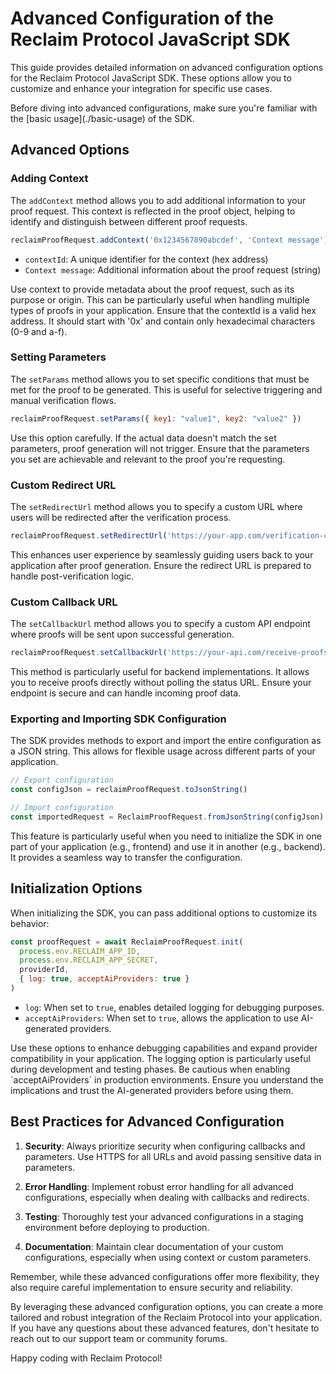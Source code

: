 
# Advanced Configuration of the Reclaim Protocol JavaScript SDK

This guide provides detailed information on advanced configuration options for the Reclaim Protocol JavaScript SDK. These options allow you to customize and enhance your integration for specific use cases.

<Callout type="info">
  Before diving into advanced configurations, make sure you're familiar with the [basic usage](./basic-usage) of the SDK.
</Callout>

## Advanced Options

### Adding Context

The `addContext` method allows you to add additional information to your proof request. This context is reflected in the proof object, helping to identify and distinguish between different proof requests.

```javascript
reclaimProofRequest.addContext('0x1234567890abcdef', 'Context message')
```

- `contextId`: A unique identifier for the context (hex address)
- `Context message`: Additional information about the proof request (string)

<Callout type="tip">
  Use context to provide metadata about the proof request, such as its purpose or origin. This can be particularly useful when handling multiple types of proofs in your application.
</Callout>

<Callout type="warning">
  Ensure that the contextId is a valid hex address. It should start with '0x' and contain only hexadecimal characters (0-9 and a-f).
</Callout>

### Setting Parameters

The `setParams` method allows you to set specific conditions that must be met for the proof to be generated. This is useful for selective triggering and manual verification flows.

```javascript
reclaimProofRequest.setParams({ key1: "value1", key2: "value2" })
```

<Callout type="warning">
  Use this option carefully. If the actual data doesn't match the set parameters, proof generation will not trigger. Ensure that the parameters you set are achievable and relevant to the proof you're requesting.
</Callout>

### Custom Redirect URL

The `setRedirectUrl` method allows you to specify a custom URL where users will be redirected after the verification process.

```javascript
reclaimProofRequest.setRedirectUrl('https://your-app.com/verification-complete')
```

<Callout type="info">
  This enhances user experience by seamlessly guiding users back to your application after proof generation. Ensure the redirect URL is prepared to handle post-verification logic.
</Callout>

### Custom Callback URL

The `setCallbackUrl` method allows you to specify a custom API endpoint where proofs will be sent upon successful generation.

```javascript
reclaimProofRequest.setCallbackUrl('https://your-api.com/receive-proofs')
```

<Callout type="tip">
  This method is particularly useful for backend implementations. It allows you to receive proofs directly without polling the status URL. Ensure your endpoint is secure and can handle incoming proof data.
</Callout>

### Exporting and Importing SDK Configuration

The SDK provides methods to export and import the entire configuration as a JSON string. This allows for flexible usage across different parts of your application.

```javascript
// Export configuration
const configJson = reclaimProofRequest.toJsonString()

// Import configuration
const importedRequest = ReclaimProofRequest.fromJsonString(configJson)
```

<Callout type="info">
  This feature is particularly useful when you need to initialize the SDK in one part of your application (e.g., frontend) and use it in another (e.g., backend). It provides a seamless way to transfer the configuration.
</Callout>

## Initialization Options

When initializing the SDK, you can pass additional options to customize its behavior:

```javascript
const proofRequest = await ReclaimProofRequest.init(
  process.env.RECLAIM_APP_ID,
  process.env.RECLAIM_APP_SECRET,
  providerId,
  { log: true, acceptAiProviders: true }
)
```

- `log`: When set to `true`, enables detailed logging for debugging purposes.
- `acceptAiProviders`: When set to `true`, allows the application to use AI-generated providers.

<Callout type="tip">
  Use these options to enhance debugging capabilities and expand provider compatibility in your application. The logging option is particularly useful during development and testing phases.
</Callout>

<Callout type="warning">
  Be cautious when enabling `acceptAiProviders` in production environments. Ensure you understand the implications and trust the AI-generated providers before using them.
</Callout>

## Best Practices for Advanced Configuration

1. **Security**: Always prioritize security when configuring callbacks and parameters. Use HTTPS for all URLs and avoid passing sensitive data in parameters.

2. **Error Handling**: Implement robust error handling for all advanced configurations, especially when dealing with callbacks and redirects.

3. **Testing**: Thoroughly test your advanced configurations in a staging environment before deploying to production.

4. **Documentation**: Maintain clear documentation of your custom configurations, especially when using context or custom parameters.

<Callout type="info">
  Remember, while these advanced configurations offer more flexibility, they also require careful implementation to ensure security and reliability.
</Callout>

By leveraging these advanced configuration options, you can create a more tailored and robust integration of the Reclaim Protocol into your application. If you have any questions about these advanced features, don't hesitate to reach out to our support team or community forums.

Happy coding with Reclaim Protocol!


